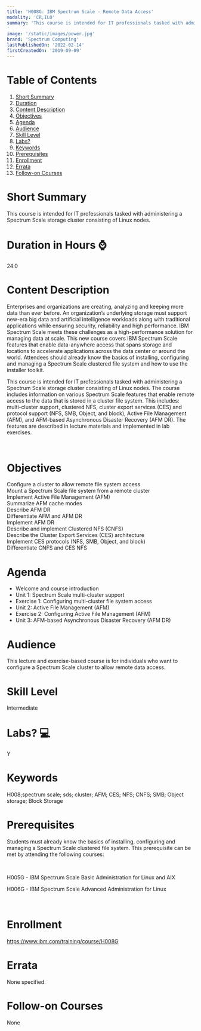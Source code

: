 ```yaml
---
title: 'H008G: IBM Spectrum Scale - Remote Data Access'
modality: 'CR,ILO'
summary: 'This course is intended for IT professionals tasked with administering a Spectrum Scale storage cluster consisting of Linux nodes. 
'
image: '/static/images/power.jpg'
brand: 'Spectrum Computing'
lastPublishedOn: '2022-02-14'
firstCreatedOn: '2019-09-09'
---
```

# Table of Contents
1.  [Short Summary](#short-summary)
2.  [Duration](#duration-in-hours-)
3.  [Content Description](#content-description)
4.  [Objectives](#objectives)
5.  [Agenda](#agenda)
6.  [Audience](#audience)
7.  [Skill Level](#skill-level)
8.  [Labs?](#labs-)
9.  [Keywords](#keywords)
10. [Prerequisites](#prerequisites)
11. [Enrollment](#enrollment)
12. [Errata](#errata)
13. [Follow-on Courses](#follow-on-courses)

# Short Summary
This course is intended for IT professionals tasked with administering a Spectrum Scale storage cluster consisting of Linux nodes. 


# Duration in Hours ⌚
24.0

# Content Description
Enterprises and organizations are creating, analyzing and keeping more data than ever before. An organization’s underlying storage must support new-era big data and artificial intelligence workloads along with traditional applications while ensuring security, reliability and high performance. IBM Spectrum Scale meets these challenges as a high-performance solution for managing data at scale. This new course covers IBM Spectrum Scale features that enable data-anywhere access that spans storage and locations to accelerate applications across the data center or around the world. Attendees should already know the basics of installing, configuring and managing a Spectrum Scale clustered file system and how to use the installer toolkit.

This course is intended for IT professionals tasked with administering a Spectrum Scale storage cluster consisting of Linux nodes. The course includes information on various Spectrum Scale features that enable remote access to the data that is stored in a cluster file system. This includes: multi-cluster support, clustered NFS, cluster export services (CES) and protocol support (NFS, SMB, Object, and block), Active File Management (AFM), and AFM-based Asynchronous Disaster Recovery (AFM DR). The features are described in lecture materials and implemented in lab exercises.

 



# Objectives
Configure a cluster to allow remote file system access  
Mount a Spectrum Scale file system from a remote cluster  
Implement Active File Management (AFM)  
Summarize AFM cache modes  
Describe AFM DR  
Differentiate AFM and AFM DR  
Implement AFM DR  
Describe and implement Clustered NFS (CNFS)  
Describe the Cluster Export Services (CES) architecture  
Implement CES protocols (NFS, SMB, Object, and block)  
Differentiate CNFS and CES NFS



# Agenda
* Welcome and course introduction
* Unit 1: Spectrum Scale multi-cluster support
* Exercise 1: Configuring multi-cluster file system access
* Unit 2: Active File Management (AFM)
* Exercise 2: Configuring Active File Management (AFM)
* Unit 3: AFM-based Asynchronous Disaster Recovery (AFM DR)


# Audience
This lecture and exercise-based course is for individuals who want to configure a Spectrum Scale cluster to allow remote data access.



# Skill Level
Intermediate        

# Labs? 💻
Y

# Keywords
H008;spectrum scale; sds; cluster; AFM; CES; NFS; CNFS; SMB; Object storage; Block Storage



# Prerequisites
Students must already know the basics of installing, configuring and managing a Spectrum Scale clustered file system. This prerequisite can be met by attending the following courses:

 

H005G - IBM Spectrum Scale Basic Administration for Linux and AIX

H006G - IBM Spectrum Scale Advanced Administration for Linux

 



# Enrollment
https://www.ibm.com/training/course/H008G

# Errata
None specified.

# Follow-on Courses
None

